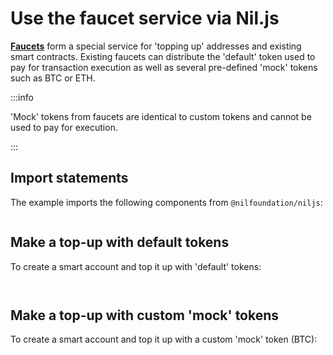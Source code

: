 # Use the faucet service via Nil.js

[**Faucets**](../../key-principles/tokens.mdx#token-faucet-service) form a special service for 'topping up' addresses and existing smart contracts. Existing faucets can distribute the 'default' token used to pay for transaction execution as well as several pre-defined 'mock' tokens such as BTC or ETH. 

:::info

'Mock' tokens from faucets are identical to custom tokens and cannot be used to pay for execution.

:::


## Import statements

The example imports the following components from `@nilfoundation/niljs`:

```ts showLineNumbers file=../../../tests/cookbook-faucet-service.test.mts start=startImportStatements end=endImportStatements
```

## Make a top-up with default tokens

To create a smart account and top it up with 'default' tokens:

```ts showLineNumbers file=../../../tests/cookbook-faucet-service.test.mts start=startDefaultExample end=endDefaultExample
```

```ts showLineNumbers file=../../../tests/cookbook-faucet-service.test.mts start=startContDefaultExample end=endContDefaultExample
```

## Make a top-up with custom 'mock' tokens

To create a smart account and top it up with a custom 'mock' token (BTC):

```ts showLineNumbers file=../../../tests/cookbook-faucet-service.test.mts start=startBTCExample end=endBTCExample
```

```ts showLineNumbers file=../../../tests/cookbook-faucet-service.test.mts start=startContBTCExample end=endContBTCExample
```